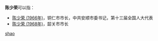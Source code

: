 '''陈少荣'''可以指：
* [[陈少荣_(1966年)|陈少荣 (1966年)]]，铜仁市市长，中共安顺市委书记，第十三届全国人大代表
* [[陈少荣_(1968年)|陈少荣 (1968年)]]，韶关市市长

{{disambig}}

[[Category:三字陈姓人名消歧义|shao]]